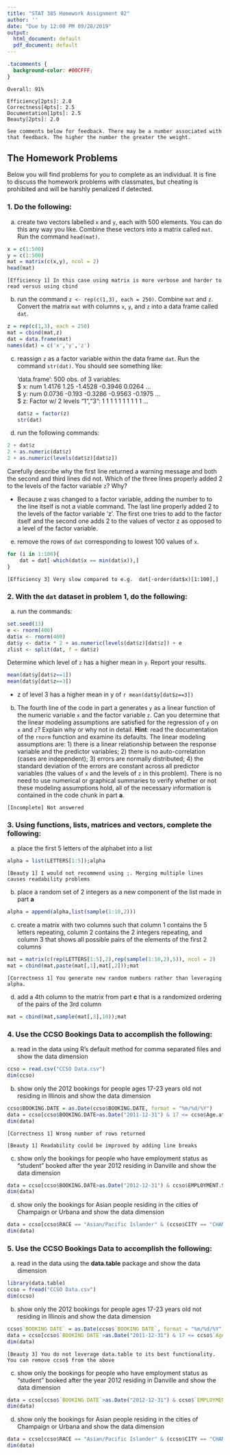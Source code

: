 ```yaml
---
title: "STAT 385 Homework Assignment 02"
author: ''
date: "Due by 12:00 PM 09/28/2019"
output:
  html_document: default
  pdf_document: default
---
```


```css
.tacomments {
  background-color: #00CFFF;
}
```

```remark
Overall: 91%

Efficiency[2pts]: 2.0
Correctness[4pts]: 2.5
Documentation[1pts]: 2.5
Beauty[2pts]: 2.0

See comments below for feedback. There may be a number associated with that feedback. The higher the number the greater the weight.
```


## The Homework Problems

Below you will find problems for you to complete as an individual. It is fine to discuss the homework problems with classmates, but cheating is prohibited and will be harshly penalized if detected.

### 1. Do the following:

a. create two vectors labelled `x` and `y`, each with 500 elements.  You can do this any way you like.  Combine these vectors into a matrix called `mat`.  Run the command `head(mat)`.
```r
x = c(1:500)
y = c(1:500)
mat = matrix(c(x,y), ncol = 2)
head(mat)
```

```remark
[Efficiency 1] In this case using matrix is more verbose and harder to read versus using cbind
```

b. run the command `z <- rep(c(1,3), each = 250)`.  Combine `mat` and `z`.  Convert the matrix `mat` with columns `x`, `y`, and `z` into a data frame called `dat`. 
```r
z = rep(c(1,3), each = 250)
mat = cbind(mat,z)
dat = data.frame(mat)
names(dat) = c('x','y','z')
```

c. reassign `z` as a factor variable within the data frame `dat`.  Run the command `str(dat)`.  You should see something like:

    'data.frame':	500 obs. of  3 variables:<br>
    $ x: num  1.4176 1.25 -1.4528 -0.3946 0.0264 ...<br>
    $ y: num  0.0736 -0.193 -0.3286 -0.9563 -0.1975 ...<br>
    $ z: Factor w/ 2 levels "1","3": 1 1 1 1 1 1 1 1 1 1 ...
```r
dat$z = factor(z)
str(dat)
```

d. run the following commands:

```r
2 + dat$z
2 + as.numeric(dat$z)
2 + as.numeric(levels(dat$z)[dat$z])
```

Carefully describe why the first line returned a warning message and both the second and third lines      did not.  Which of the three lines properly added 2 to the levels of the factor variable `z`? Why?

- Because z was changed to a factor variable, adding the number to to the line itself is not a viable command. The last line properly added 2 to the levels of the factor variable 'z'. The first one tries to add to the factor itself and the second one adds 2 to the values of vector z as opposed to a level of the factor variable.

e. remove the rows of `dat` corresponding to lowest 100 values of `x`.
```r
for (i in 1:100){
    dat = dat[-which(dat$x == min(dat$x)),]
}
```

```remark
[Efficiency 3] Very slow compared to e.g.  dat[-order(dat$x)[1:100],]
```

### 2. With the `dat` dataset in problem 1, do the following:

a. run the commands:

```r
set.seed(13)
e <- rnorm(400)
dat$x <- rnorm(400)
dat$y <- dat$x * 2 + as.numeric(levels(dat$z)[dat$z]) + e
zlist <- split(dat, f = dat$z)
```

Determine which level of `z` has a higher mean in `y`.  Report your results.
```r
mean(dat$y[dat$z==1])
mean(dat$y[dat$z==3])
```



- z of level 3 has a higher mean in y of `r mean(dat$y[dat$z==3])`

b.  The fourth line of the code in part a generates `y` as a linear function of the numeric variable `x` and the factor variable `z`.  Can you determine that the linear modeling assumptions are satisfied for the regression of `y` on `x` and `z`? Explain why or why not in detail. **Hint**: read the documentation of the `rnorm` function and examine its defaults.  The linear modeling assumptions are: 1) there is a linear relationship between the response variable and the predictor variables; 2) there is no auto-correlation (cases are independent); 3) errors are normally distributed; 4) the standard deviation of the errors are constant across all predictor variables (the values of `x` and the levels of `z` in this problem).  There is no need to use numerical or graphical summaries to verify whether or not these modeling assumptions hold, all of the necessary information is contained in the code chunk in part **a**.

```remark
[Incomplete] Not answered
```

### 3. Using functions, lists, matrices and vectors, complete the following:

a. place the first 5 letters of the alphabet into a list
```r
alpha = list(LETTERS[1:5]);alpha
```

```remark
[Beauty 1] I would not recommend using ;. Merging multiple lines causes readability problems
```

b. place a random set of 2 integers as a new component of the list made in part **a**  
```r
alpha = append(alpha,list(sample(1:10,2)))
```

c. create a matrix with two columns such that column 1 contains the 5 letters repeating, column 2 contains the 2 integers repeating, and column 3 that shows all possible pairs of the elements of the first 2 columns  
```r
mat = matrix(c(rep(LETTERS[1:5],2),rep(sample(1:10,2),5)), ncol = 2)
mat = cbind(mat,paste(mat[,1],mat[,2]));mat
```

```remark
[Correctness 1] You generate new random numbers rather than leveraging alpha.
```

d. add a 4th column to the matrix from part **c** that is a randomized ordering of the pairs of the 3rd column
```r
mat = cbind(mat,sample(mat[,3],10));mat
```


### 4. Use the CCSO Bookings Data to accomplish the following:

a. read in the data using R's default method for comma separated files and show the data dimension
```r
ccso = read.csv("CCSO Data.csv")
dim(ccso)
```

b. show only the 2012 bookings for people ages 17-23 years old not residing in Illinois and show the data dimension
```r
ccso$BOOKING.DATE = as.Date(ccso$BOOKING.DATE, format = "%m/%d/%Y")
data = ccso[ccso$BOOKING.DATE>as.Date("2011-12-31") & 17 <= ccso$Age.at.Arrest & ccso$Age.at.Arrest <= 23 & ccso$STATE != "ILLINOIS",];data
dim(data)
```

```remark
[Correctness 1] Wrong number of rows returned
```

```remark
[Beauty 1] Readability could be improved by adding line breaks
```

c. show only the bookings for people who have employment status as "student" booked after the year 2012 residing in Danville and show the data dimension
```r
data = ccso[ccso$BOOKING.DATE>as.Date("2012-12-31") & ccso$EMPLOYMENT.STATUS == "Student" & ccso$CITY == "DANVILLE",];data
dim(data)
```

d. show only the bookings for Asian people residing in the cities of Champaign or Urbana and show the data dimension
```r
data = ccso[ccso$RACE == "Asian/Pacific Islander" & (ccso$CITY == "CHAMPAIGN" | ccso$CITY == "URBANA"),];data
dim(data)
```

### 5. Use the CCSO Bookings Data to accomplish the following:

a. read in the data using the **data.table** package and show the data dimension
```r
library(data.table)
ccso = fread("CCSO Data.csv")
dim(ccso)
```

b. show only the 2012 bookings for people ages 17-23 years old not residing in Illinois and show the data dimension
```r
ccso$`BOOKING DATE` = as.Date(ccso$`BOOKING DATE`, format = "%m/%d/%Y")
data = ccso[ccso$`BOOKING DATE`>as.Date("2011-12-31") & 17 <= ccso$`Age at Arrest` & ccso$`Age at Arrest`<= 23 & ccso$STATE != "ILLINOIS"];data
dim(data)
```

```remark
[Beauty 3] You do not leverage data.table to its best functionality. You can remove ccso$ from the above
```

c. show only the bookings for people who have employment status as "student" booked after the year 2012 residing in Danville and show the data dimension
```r
data = ccso[ccso$`BOOKING DATE`>as.Date("2012-12-31") & ccso$`EMPLOYMENT STATUS` == "Student" & ccso$CITY == "DANVILLE"];data
dim(data)
```

d. show only the bookings for Asian people residing in the cities of Champaign or Urbana and show the data dimension
```r
data = ccso[ccso$RACE == "Asian/Pacific Islander" & (ccso$CITY == "CHAMPAIGN" | ccso$CITY == "URBANA")];data
dim(data)
```

